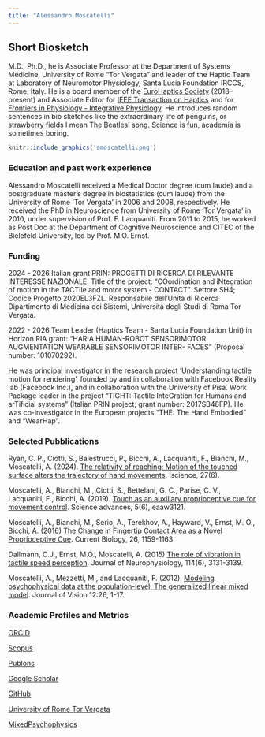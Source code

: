 ```yaml
---
title: "Alessandro Moscatelli"
---
```


## Short Biosketch {.tabset .tabset-fade .tabset-pills}

M.D., Ph.D., he is Associate Professor at the Department of Systems Medicine, University of Rome "Tor Vergata" and leader of the Haptic Team at Laboratory of Neuromotor Physiology, Santa Lucia Foundation IRCCS, Rome, Italy. He is a board member of the [EuroHaptics Society](https://eurohaptics.org/executive-committee/) (2018--present) and Associate Editor for [IEEE Transaction on Haptics](https://www.ieee-ras.org/publications/toh/editorial-board) and for [Frontiers in Physiology - Integrative Physiology](https://www.frontiersin.org/journals/physiology/editors). He introduces random sentences in bio sketches like the extraordinary life of penguins, or strawberry fields I mean The Beatles' song. Science is fun, academia is sometimes boring.

```r
knitr::include_graphics('amoscatelli.png')
```

### Education and past work experience

Alessandro Moscatelli received a Medical Doctor degree (cum laude) and a postgraduate master’s degree in biostatistics (cum laude) from the University of Rome ‘Tor Vergata’ in 2006 and 2008, respectively. He received the PhD in Neuroscience from University of Rome ‘Tor Vergata’ in 2010, under supervision of Prof. F. Lacquaniti. From 2011 to 2015, he worked as Post Doc at the Department of Cognitive Neuroscience and CITEC of the Bielefeld University, led by Prof. M.O. Ernst. 

### Funding

2024 - 2026 
Italian grant PRIN: PROGETTI DI RICERCA DI RILEVANTE INTERESSE NAZIONALE.
Title of the project: "COordination and iNtegration of motion in the TACTile and motor system - CONTACT". Settore SH4; Codice Progetto 2020EL3FZL. Responsabile dell’Unita di Ricerca Dipartimento di Medicina dei Sistemi, Universita degli Studi di Roma Tor Vergata.

2022 - 2026
Team Leader (Haptics Team - Santa Lucia Foundation Unit) in Horizon RIA grant: “HARIA HUMAN-ROBOT SENSORIMOTOR AUGMENTATION WEARABLE SENSORIMOTOR INTER-
FACES” (Proposal number: 101070292).

He was principal investigator in the research project ‘Understanding tactile motion for rendering’, founded by and in collaboration with Facebook Reality lab (Facebook Inc.), and in collaboration with the University of Pisa. Work Package leader in the project "TIGHT: Tactile InteGration for Humans and arTificial systems" (Italian PRIN project; grant number: 2017SB48FP). He was co-investigator in the European projects "THE: The Hand Embodied" and "WearHap".

### Selected Pubblications

Ryan, C. P., Ciotti, S., Balestrucci, P., Bicchi, A., Lacquaniti, F., Bianchi, M., Moscatelli, A. (2024). [The relativity of reaching: Motion of the touched surface alters the trajectory of hand movements](https://www.cell.com/iscience/fulltext/S2589-0042(24)01093-9). Iscience, 27(6).

Moscatelli, A., Bianchi, M., Ciotti, S., Bettelani, G. C., Parise, C. V., Lacquaniti, F., Bicchi, A. (2019). [Touch as an auxiliary proprioceptive cue for movement control](https://advances.sciencemag.org/content/5/6/eaaw3121). Science advances, 5(6), eaaw3121.

Moscatelli, A., Bianchi, M., Serio, A., Terekhov, A., Hayward, V., Ernst, M. O., Bicchi, A. (2016) [The Change in Fingertip Contact Area as a Novel Proprioceptive Cue](http://dx.doi.org/10.1016/j.cub.2016.02.052). Current Biology, 26, 1159-1163 

Dallmann, C.J., Ernst, M.O., Moscatelli, A. (2015) [The role of vibration in tactile speed perception](http://doi.org/10.1152/jn.00621.2015). Journal of Neurophysiology, 114(6), 3131-3139.  

Moscatelli, A., Mezzetti, M., and Lacquaniti, F. (2012). [Modeling psychophysical data at the population-level: The generalized linear mixed model](https://doi.org/10.1167/12.11.26). Journal of Vision 12:26, 1-17.

### Academic Profiles and Metrics

[ORCID](https://orcid.org/0000-0001-6269-4536)

[Scopus](https://www.scopus.com/authid/detail.uri?authorId=54886426100)

[Publons](https://publons.com/researcher/1605615/alessandro-moscatelli/)

[Google Scholar](https://scholar.google.it/citations?user=jOA38scAAAAJ&hl=it&oi=ao)

[GitHub](https://github.com/moskante)

[University of Rome Tor Vergata](http://directory.uniroma2.it/index.php/chart/dettagliDocente/14662)

[MixedPsychophysics](https://mixedpsychophysics.wordpress.com/)
